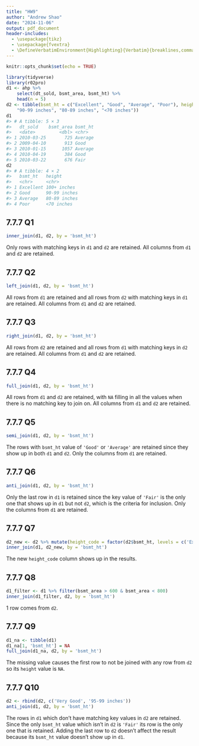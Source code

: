 ```yaml
---
title: "HW9"
author: "Andrew Shao"
date: "2024-11-06"
output: pdf_document
header-includes: 
  - \usepackage{tikz}
  - \usepackage{fvextra}
  - \DefineVerbatimEnvironment{Highlighting}{Verbatim}{breaklines,commandchars=\\\{\}}
---
```


```r
knitr::opts_chunk$set(echo = TRUE)
```

```r
library(tidyverse)
library(r02pro)
d1 <- ahp %>%
    select(dt_sold, bsmt_area, bsmt_ht) %>%
    head(n = 5)
d2 <- tibble(bsmt_ht = c("Excellent", "Good", "Average", "Poor"), height = c("100+ inches",
    "90-99 inches", "80-89 inches", "<70 inches"))
d1
#> # A tibble: 5 × 3
#>   dt_sold    bsmt_area bsmt_ht
#>   <date>         <dbl> <chr>  
#> 1 2010-03-25       725 Average
#> 2 2009-04-10       913 Good   
#> 3 2010-01-15      1057 Average
#> 4 2010-04-19       384 Good   
#> 5 2010-03-22       676 Fair
d2
#> # A tibble: 4 × 2
#>   bsmt_ht   height      
#>   <chr>     <chr>       
#> 1 Excellent 100+ inches 
#> 2 Good      90-99 inches
#> 3 Average   80-89 inches
#> 4 Poor      <70 inches
```

## 7.7.7 Q1
```r
inner_join(d1, d2, by = 'bsmt_ht')
```
Only rows with matching keys in `d1` and `d2` are retained. All columns from `d1` and `d2` are retained.

## 7.7.7 Q2
```r
left_join(d1, d2, by = 'bsmt_ht')
```
All rows from `d1` are retained and all rows from `d2` with matching keys in `d1` are retained. All columns from `d1` and `d2` are retained.

## 7.7.7 Q3
```r
right_join(d1, d2, by = 'bsmt_ht')
```
All rows from `d2` are retained and all rows from `d1` with matching keys in `d2` are retained. All columns from `d1` and `d2` are retained.

## 7.7.7 Q4
```r
full_join(d1, d2, by = 'bsmt_ht')
```
All rows from `d1` and `d2` are retained, with `NA` filling in all the values when there is no matching key to join on. All columns from `d1` and `d2` are retained.

## 7.7.7 Q5
```r
semi_join(d1, d2, by = 'bsmt_ht')
```
The rows with `bsmt_ht` value of `'Good'` or `'Average'` are retained since they show up in both `d1` and `d2`. Only the columns from `d1` are retained.

## 7.7.7 Q6
```r
anti_join(d1, d2, by = 'bsmt_ht')
```
Only the last row in `d1` is retained since the key value of `'Fair'` is the only one that shows up in `d1` but not `d2`, which is the criteria for inclusion. Only the columns from `d1` are retained.

## 7.7.7 Q7
```r
d2_new <- d2 %>% mutate(height_code = factor(d2$bsmt_ht, levels = c('Excellent', 'Good', 'Average', 'Poor'), labels = c(1, 2, 3, 4)))
inner_join(d1, d2_new, by = 'bsmt_ht')
```
The new `height_code` column shows up in the results.

## 7.7.7 Q8
```r
d1_filter <- d1 %>% filter(bsmt_area > 600 & bsmt_area < 800)
inner_join(d1_filter, d2, by = 'bsmt_ht')
```
1 row comes from `d2`.

## 7.7.7 Q9
```r
d1_na <- tibble(d1)
d1_na[1, 'bsmt_ht'] = NA
full_join(d1_na, d2, by = 'bsmt_ht')
```
The missing value causes the first row to not be joined with any row from `d2` so its `height` value is `NA`.

## 7.7.7 Q10
```r
d2 <- rbind(d2, c('Very Good', '95-99 inches'))
anti_join(d1, d2, by = 'bsmt_ht')
```
The rows in `d1` which don't have matching key values in `d2` are retained. Since the only `bsmt_ht` value which isn't in `d2` is `'Fair'` its row is the only one that is retained. Adding the last row to `d2` doesn't affect the result because its `bsmt_ht` value doesn't show up in `d1`.